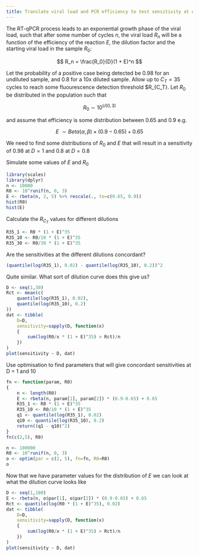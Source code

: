 ```yaml
---
title: Translate viral load and PCR efficiency to test sensitivity at different dilutions
---
```


The RT-qPCR process leads to an exponential growth phase of the viral load, such that after some number of cycles $n$, the viral load $R_n$ will be a function of the efficiency of the reaction $E$, the dilution factor and the starting viral load in the sample $R_0$:

$$
R_n = \frac{R_0}{D}(1 + E)^n
$$

Let the probability of a positive case being detected be 0.98 for an undiluted sample, and 0.8 for a 10x diluted sample. Allow up to $C_T = 35$ cycles to reach some fluourescence detection threshold $R_{C_T}. Let $R_0$ be distributed in the population such that

$$
R_0 \sim 10^{U(0, 3)}
$$

and assume that efficiency is some distribution between 0.65 and 0.9 e.g.

$$
E ~ \sim Beta(\alpha, \beta) \times (0.9 - 0.65) + 0.65
$$

We need to find some distributions of $R_0$ and $E$ that will result in a sensitivity of 0.98 at $D=1$ and 0.8 at $D=0.8$

Simulate some values of $E$ and $R_0$

```r
library(scales)
library(dplyr)
n <- 10000
R0 <- 10^runif(n, 0, 3)
E <- rbeta(n, 2, 5) %>% rescale(., to=c(0.65, 0.9))
hist(R0)
hist(E)
```

Calculate the $R_{C_T}$ values for different dilutions

```r
R35_1 <- R0 * (1 + E)^35
R35_10 <- R0/10 * (1 + E)^35
R35_30 <- R0/30 * (1 + E)^35
```

Are the sensitivities at the different dilutions concordant?

```r
(quantile(log(R35_1), 0.02) - quantile(log(R35_10), 0.2))^2
```

Quite similar. What sort of dilution curve does this give us?

```r
D <- seq(1,30)
Rct <- mean(c(
	quantile(log(R35_1), 0.02), 
	quantile(log(R35_10), 0.2)
))
dat <- tibble(
	D=D, 
	sensitivity=sapply(D, function(x) 
	{
		sum(log(R0/x * (1 + E)^35) > Rct)/n
	})
)
plot(sensitivity ~ D, dat)
```

Use optimisation to find parameters that will give concordant sensitivities at D = 1 and 10


```r
fn <- function(param, R0)
{
	n <- length(R0)
	E <- rbeta(n, param[1], param[2]) * (0.9-0.65) + 0.65
	R35_1 <- R0 * (1 + E)^35
	R35_10 <- R0/10 * (1 + E)^35
	q1 <- quantile(log(R35_1), 0.02)
	q10 <- quantile(log(R35_10), 0.2)
	return((q1 - q10)^2)
}
fn(c(2,5), R0)

n <- 100000
R0 <- 10^runif(n, 0, 3)
o <- optim(par = c(2, 5), fn=fn, R0=R0)
o
```

Now that we have parameter values for the distribution of $E$ we can look at what the dilution curve looks like

```r
D <- seq(1,100)
E <- rbeta(n, o$par[1], o$par[2]) * (0.9-0.65) + 0.65
Rct <- quantile(log(R0 * (1 + E)^35), 0.02)
dat <- tibble(
	D=D, 
	sensitivity=sapply(D, function(x) 
	{
		sum(log(R0/x * (1 + E)^35) > Rct)/n
	})
)
plot(sensitivity ~ D, dat)
```

